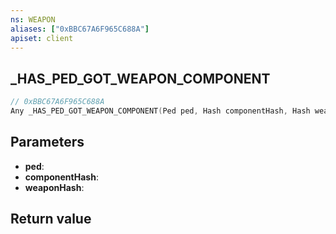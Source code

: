 ```yaml
---
ns: WEAPON
aliases: ["0xBBC67A6F965C688A"]
apiset: client
---
```

## _HAS_PED_GOT_WEAPON_COMPONENT

```c
// 0xBBC67A6F965C688A
Any _HAS_PED_GOT_WEAPON_COMPONENT(Ped ped, Hash componentHash, Hash weaponHash);
```


## Parameters
* **ped**:
* **componentHash**:
* **weaponHash**:

## Return value